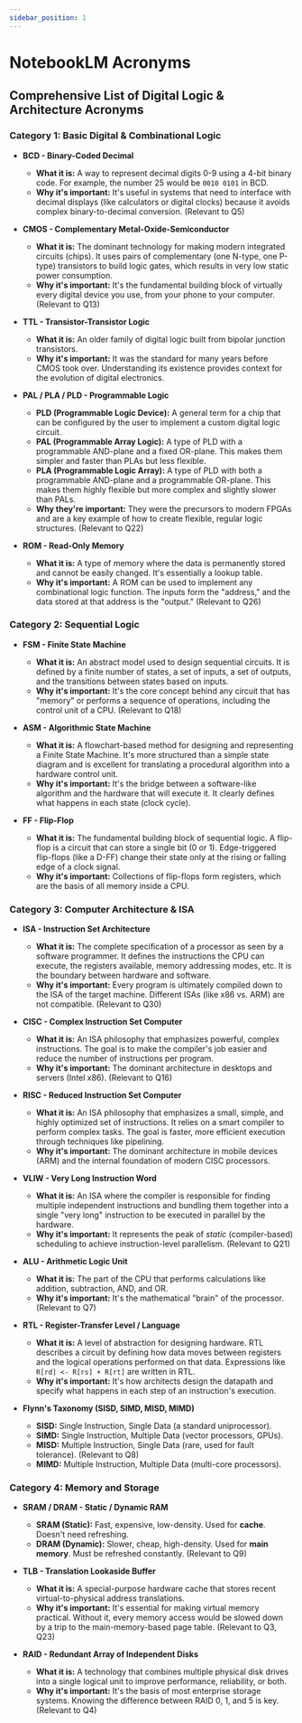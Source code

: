 ```yaml
---
sidebar_position: 1
---
```


# NotebookLM Acronyms

## Comprehensive List of Digital Logic & Architecture Acronyms

### Category 1: Basic Digital & Combinational Logic

*   **BCD - Binary-Coded Decimal**
    *   **What it is:** A way to represent decimal digits 0-9 using a 4-bit binary code. For example, the number 25 would be `0010 0101` in BCD.
    *   **Why it's important:** It's useful in systems that need to interface with decimal displays (like calculators or digital clocks) because it avoids complex binary-to-decimal conversion. (Relevant to Q5)

*   **CMOS - Complementary Metal-Oxide-Semiconductor**
    *   **What it is:** The dominant technology for making modern integrated circuits (chips). It uses pairs of complementary (one N-type, one P-type) transistors to build logic gates, which results in very low static power consumption.
    *   **Why it's important:** It's the fundamental building block of virtually every digital device you use, from your phone to your computer. (Relevant to Q13)

*   **TTL - Transistor-Transistor Logic**
    *   **What it is:** An older family of digital logic built from bipolar junction transistors.
    *   **Why it's important:** It was the standard for many years before CMOS took over. Understanding its existence provides context for the evolution of digital electronics.

*   **PAL / PLA / PLD - Programmable Logic**
    *   **PLD (Programmable Logic Device):** A general term for a chip that can be configured by the user to implement a custom digital logic circuit.
    *   **PAL (Programmable Array Logic):** A type of PLD with a programmable AND-plane and a fixed OR-plane. This makes them simpler and faster than PLAs but less flexible.
    *   **PLA (Programmable Logic Array):** A type of PLD with both a programmable AND-plane and a programmable OR-plane. This makes them highly flexible but more complex and slightly slower than PALs.
    *   **Why they're important:** They were the precursors to modern FPGAs and are a key example of how to create flexible, regular logic structures. (Relevant to Q22)

*   **ROM - Read-Only Memory**
    *   **What it is:** A type of memory where the data is permanently stored and cannot be easily changed. It's essentially a lookup table.
    *   **Why it's important:** A ROM can be used to implement any combinational logic function. The inputs form the "address," and the data stored at that address is the "output." (Relevant to Q26)

### Category 2: Sequential Logic

*   **FSM - Finite State Machine**
    *   **What it is:** An abstract model used to design sequential circuits. It is defined by a finite number of states, a set of inputs, a set of outputs, and the transitions between states based on inputs.
    *   **Why it's important:** It's the core concept behind any circuit that has "memory" or performs a sequence of operations, including the control unit of a CPU. (Relevant to Q18)

*   **ASM - Algorithmic State Machine**
    *   **What it is:** A flowchart-based method for designing and representing a Finite State Machine. It's more structured than a simple state diagram and is excellent for translating a procedural algorithm into a hardware control unit.
    *   **Why it's important:** It's the bridge between a software-like algorithm and the hardware that will execute it. It clearly defines what happens in each state (clock cycle).

*   **FF - Flip-Flop**
    *   **What it is:** The fundamental building block of sequential logic. A flip-flop is a circuit that can store a single bit (0 or 1). Edge-triggered flip-flops (like a D-FF) change their state only at the rising or falling edge of a clock signal.
    *   **Why it's important:** Collections of flip-flops form registers, which are the basis of all memory inside a CPU.

### Category 3: Computer Architecture & ISA

*   **ISA - Instruction Set Architecture**
    *   **What it is:** The complete specification of a processor as seen by a software programmer. It defines the instructions the CPU can execute, the registers available, memory addressing modes, etc. It is the boundary between hardware and software.
    *   **Why it's important:** Every program is ultimately compiled down to the ISA of the target machine. Different ISAs (like x86 vs. ARM) are not compatible. (Relevant to Q30)

*   **CISC - Complex Instruction Set Computer**
    *   **What it is:** An ISA philosophy that emphasizes powerful, complex instructions. The goal is to make the compiler's job easier and reduce the number of instructions per program.
    *   **Why it's important:** The dominant architecture in desktops and servers (Intel x86). (Relevant to Q16)

*   **RISC - Reduced Instruction Set Computer**
    *   **What it is:** An ISA philosophy that emphasizes a small, simple, and highly optimized set of instructions. It relies on a smart compiler to perform complex tasks. The goal is faster, more efficient execution through techniques like pipelining.
    *   **Why it's important:** The dominant architecture in mobile devices (ARM) and the internal foundation of modern CISC processors.

*   **VLIW - Very Long Instruction Word**
    *   **What it is:** An ISA where the compiler is responsible for finding multiple independent instructions and bundling them together into a single "very long" instruction to be executed in parallel by the hardware.
    *   **Why it's important:** It represents the peak of *static* (compiler-based) scheduling to achieve instruction-level parallelism. (Relevant to Q21)

*   **ALU - Arithmetic Logic Unit**
    *   **What it is:** The part of the CPU that performs calculations like addition, subtraction, AND, and OR.
    *   **Why it's important:** It's the mathematical "brain" of the processor. (Relevant to Q7)

*   **RTL - Register-Transfer Level / Language**
    *   **What it is:** A level of abstraction for designing hardware. RTL describes a circuit by defining how data moves between registers and the logical operations performed on that data. Expressions like `R[rd] <- R[rs] + R[rt]` are written in RTL.
    *   **Why it's important:** It's how architects design the datapath and specify what happens in each step of an instruction's execution.

*   **Flynn's Taxonomy (SISD, SIMD, MISD, MIMD)**
    *   **SISD:** Single Instruction, Single Data (a standard uniprocessor).
    *   **SIMD:** Single Instruction, Multiple Data (vector processors, GPUs).
    *   **MISD:** Multiple Instruction, Single Data (rare, used for fault tolerance). (Relevant to Q8)
    *   **MIMD:** Multiple Instruction, Multiple Data (multi-core processors).

### Category 4: Memory and Storage

*   **SRAM / DRAM - Static / Dynamic RAM**
    *   **SRAM (Static):** Fast, expensive, low-density. Used for **cache**. Doesn't need refreshing.
    *   **DRAM (Dynamic):** Slower, cheap, high-density. Used for **main memory**. Must be refreshed constantly. (Relevant to Q9)

*   **TLB - Translation Lookaside Buffer**
    *   **What it is:** A special-purpose hardware cache that stores recent virtual-to-physical address translations.
    *   **Why it's important:** It's essential for making virtual memory practical. Without it, every memory access would be slowed down by a trip to the main-memory-based page table. (Relevant to Q3, Q23)

*   **RAID - Redundant Array of Independent Disks**
    *   **What it is:** A technology that combines multiple physical disk drives into a single logical unit to improve performance, reliability, or both.
    *   **Why it's important:** It's the basis of most enterprise storage systems. Knowing the difference between RAID 0, 1, and 5 is key. (Relevant to Q4)